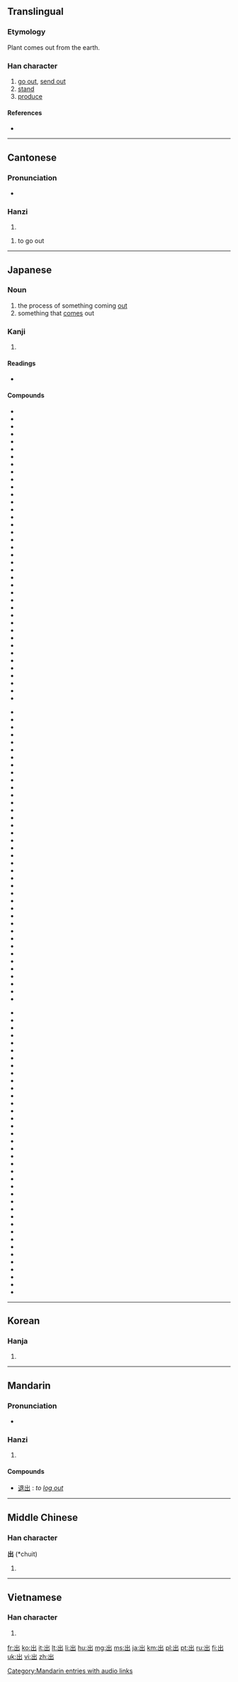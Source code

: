 {{also|岀}}
==Translingual==
{{stroke order|type=animate|strokes=5}}

===Etymology===
{{Han compound|屮|凵|t1=plant|t2=earth, land|ls=ic}}

Plant comes out from the earth.

===Han character===
{{Han char|rn=17|rad=凵|as=03|sn=5|four=2277<sub>2</sub>|canj=山山 (UU)}}

# [[go out]], [[send out]]
# [[stand]]
# [[produce]]

====References====
* {{Han ref|kx=0135.110|dkj=01811|dj=0301.070|hdz=10307.080|uh=51FA|ud=20986|bh=A558|bd=42328}}

----

==Cantonese==

===Pronunciation===
* {{IPA|/ˈtsʰɵt˥ʔ/|lang=yue}}

===Hanzi===
{{yue-hanzi|jyut=|y=[[cheut1]], ''Jyutping'' ceot1}}

# {{defn|lang=yue|sort=凵03}}

# to go out

----

==Japanese==

===Noun===
{{ja-noun|k|hira=で|rom=de|hidx=て'}}

# the process of something coming [[out]]
# something that [[come]]s out

===Kanji===
{{ja-kanji|grade=1|rs=凵03}}

# {{defn|lang=ja|sort=凵03}}

====Readings====
* {{ja-readings|on=[[しゅつ]] ([[shutsu]]), [[すい]] ([[sui]])|kun=[[でる]] ([[出る]], [[deru]]), [[だす]] ([[出す]], [[dasu]]), [[でかける]] ([[出かける]], [[dekakeru]]), [[いづ]] ([[出づ]], [[izu]])}}

====Compounds====
{{top3}}
* {{l|ja|sc=Jpan|出湯|tr=いでゆ, ideyu}}
* {{l|ja|sc=Jpan|出所|tr=しゅっしょ, shussho}}
* {{l|ja|sc=Jpan|出演|tr=しゅつえん, shutsuen}}
* {{l|ja|sc=Jpan|出家|tr=しゅっけ, shukke}}
* {{l|ja|sc=Jpan|出火|tr=しゅっか, shukka}}
* {{l|ja|sc=Jpan|出花|tr=でばな, debana}}
* {{l|ja|sc=Jpan|出荷|tr=しゅっか, shukka}}
* {{l|ja|sc=Jpan|出芽|tr=しゅつが, shutsuga}}
* {{l|ja|sc=Jpan|出駕|tr=しゅつが, shutsuga}}
* {{l|ja|sc=Jpan|出会|tr=であい, deai}}
* {{l|ja|sc=Jpan|出格子|tr=でごうし, degōshi}}
* {{l|ja|sc=Jpan|出殻|tr=しゅっこく, shukkoku}}
* {{l|ja|sc=Jpan|出額|tr=でびたい, debitai}}
* {{l|ja|sc=Jpan|出掛|tr=でがけ, でかけ, degake, dekake}}
* {{l|ja|sc=Jpan|出棺|tr=しゅっかん, shukkan}}
* {{l|ja|sc=Jpan|出監|tr=しゅっかん, shukkan}}
* {{l|ja|sc=Jpan|出願|tr=しゅつがん, shutsugan}}
* {{l|ja|sc=Jpan|出渠|tr=しゅっきょ, shukkyo}}
* {{l|ja|sc=Jpan|出漁|tr=しゅつぎょ, しゅつりょう, shutsugyo, shutsuryō}}
* {{l|ja|sc=Jpan|出京|tr=しゅっきょう, shukkyō}}
* {{l|ja|sc=Jpan|出郷|tr=しゅつごう, shutugō}}
* {{l|ja|sc=Jpan|出勤|tr=しゅっきん, shukkin}}
* {{l|ja|sc=Jpan|出金|tr=しゅっきん, shukkin}}
* {{l|ja|sc=Jpan|出群|tr=しゅつぐん, shutsugun}}
* {{l|ja|sc=Jpan|出軍|tr=しゅつぐん, shutsugun}}
* {{l|ja|sc=Jpan|出稽古|tr=でげいこ, degeiko}}
* {{l|ja|sc=Jpan|出撃|tr=しゅつげき, shutsugeki}}
* {{l|ja|sc=Jpan|出欠|tr=しゅっけつ, shukketsu}}
* {{l|ja|sc=Jpan|出血|tr=しゅっけつ, shukketsu}}
* {{l|ja|sc=Jpan|出現|tr=しゅつげん, shutsugen}}
* {{l|ja|sc=Jpan|出庫|tr=しゅっこ, shukko}}
* {{l|ja|sc=Jpan|出御|tr=しゅつぎょ, shutsugyo}}
* {{l|ja|sc=Jpan|出口|tr=でぐち, deguchi}}
* {{l|ja|sc=Jpan|出向|tr=しゅっこう, shukkō}}
* {{l|ja|sc=Jpan|出校|tr=しゅっこう, shukkō}}
* {{l|ja|sc=Jpan|出港|tr=しゅっこう, shukkō}}
* {{l|ja|sc=Jpan|出航|tr=しゅっこう, shukkō}}
* {{l|ja|sc=Jpan|出講|tr=しゅっこう, shukkō}}
* {{l|ja|sc=Jpan|出国|tr=しゅつごく, shutsugoku}}
{{mid3}}
* {{l|ja|sc=Jpan|出獄|tr=しゅつごく, shutsugoku}}
* {{l|ja|sc=Jpan|出際|tr=でぎわ, degiwa}}
* {{l|ja|sc=Jpan|出札|tr=しゅっさつ, shussatsu}}
* {{l|ja|sc=Jpan|出産|tr=しゅっさん, shussan}}
* {{l|ja|sc=Jpan|出仕|tr=しゅつじ, shutsuji}}
* {{l|ja|sc=Jpan|出師|tr=しゅっし, shusshi}}
* {{l|ja|sc=Jpan|出資|tr=しゅっし, shusshi}}
* {{l|ja|sc=Jpan|出歯|tr=でば, deba}}
* {{l|ja|sc=Jpan|出時|tr=しゅつじ, shutsuji}}
* {{l|ja|sc=Jpan|出自|tr=しゅつじ, shutsuji}}
* {{l|ja|sc=Jpan|出社|tr=しゅっしゃ, shussha}}
* {{l|ja|sc=Jpan|出汁|tr=でじる, dejiru}}
* {{l|ja|sc=Jpan|出城|tr=でじろ, dejiro}}
* {{l|ja|sc=Jpan|出場|tr=しゅつば, shutsuba}}
* {{l|ja|sc=Jpan|出色|tr=しゅっしょく, shusshoku}}
* {{l|ja|sc=Jpan|出身|tr=しゅっしん, shusshin}}
* {{l|ja|sc=Jpan|出刃|tr=でば, deba}}
* {{l|ja|sc=Jpan|出陣|tr=しゅつじん, shutsujin}}
* {{l|ja|sc=Jpan|出水|tr=でみず, demizu}}
* {{l|ja|sc=Jpan|出世|tr=しゅっせ, shusse}}
* {{l|ja|sc=Jpan|出征|tr=しゅっせい, shussei}}
* {{l|ja|sc=Jpan|出生|tr=しゅっせい, shussei}}
* {{l|ja|sc=Jpan|出精|tr=しゅっせい, shussei}}
* {{l|ja|sc=Jpan|出席|tr=しゅっせき, shusseki}}
* {{l|ja|sc=Jpan|出先|tr=でさき, desaki}}
* {{l|ja|sc=Jpan|出船|tr=しゅっせん, shussen}}
* {{l|ja|sc=Jpan|出前|tr=しゅつぜん, shutsuzen}}
* {{l|ja|sc=Jpan|出訴|tr=しゅっそ, shusso}}
* {{l|ja|sc=Jpan|出窓|tr=でまど, demado}}
* {{l|ja|sc=Jpan|出走|tr=しゅっそう, shussō}}
* {{l|ja|sc=Jpan|出足|tr=しゅっそく, shussoku}}
* {{l|ja|sc=Jpan|出題|tr=しゅつだい, shutsudai}}
* {{l|ja|sc=Jpan|出鱈目|tr=でたらめ, detarame}}
* {{l|ja|sc=Jpan|出炭|tr=しゅったん, shuttan}}
* {{l|ja|sc=Jpan|出端|tr=しゅったん, shuttan}}
* {{l|ja|sc=Jpan|出潮|tr=でしお, deshio}}
* {{l|ja|sc=Jpan|出超|tr=しゅちょう, shucchō}}
* {{l|ja|sc=Jpan|出陳|tr=しゅちん, shucchin}}
* {{l|ja|sc=Jpan|出廷|tr=しゅってい, shuttei}}
{{mid3}}
* {{l|ja|sc=Jpan|出典|tr=しゅってん, shutten}}
* {{l|ja|sc=Jpan|出展|tr=しゅってん, shutten}}
* {{l|ja|sc=Jpan|出店|tr=しゅってん, shutten}}
* {{l|ja|sc=Jpan|出度|tr=しゅつど, shutsudo}}
* {{l|ja|sc=Jpan|出土|tr=しゅつど, shutsudo}}
* {{l|ja|sc=Jpan|出頭|tr=しゅっとう, shuttō}}
* {{l|ja|sc=Jpan|出動|tr=しゅっきん, shukkin}}
* {{l|ja|sc=Jpan|出入|tr=でいり, deiri}}
* {{l|ja|sc=Jpan|出納|tr=しゅつのう, shutsunō}}
* {{l|ja|sc=Jpan|出馬|tr=しゅつば, shutsuba}}
* {{l|ja|sc=Jpan|出発|tr=しゅっぱつ, shuppatsu}}
* {{l|ja|sc=Jpan|出帆|tr=しゅっぱん, shuppan}}
* {{l|ja|sc=Jpan|出版|tr=しゅっぱん, shuppan}}
* {{l|ja|sc=Jpan|出番|tr=でばん, deban}}
* {{l|ja|sc=Jpan|出費|tr=しゅっぴ, shuppi}}
* {{l|ja|sc=Jpan|出鼻|tr=でばな, debana}}
* {{l|ja|sc=Jpan|出品|tr=しゅっぴん, shuppin}}
* {{l|ja|sc=Jpan|出府|tr=しゅっぷ, shuppu}}
* {{l|ja|sc=Jpan|出物|tr=でもの, demono}}
* {{l|ja|sc=Jpan|出兵|tr=しゅっぺい, shuppei}}
* {{l|ja|sc=Jpan|出穂|tr=しゅっすい, shussui}}
* {{l|ja|sc=Jpan|出放題|tr=でほうだい, dehōdai}}
* {{l|ja|sc=Jpan|出方|tr=でかた, dekata}}
* {{l|ja|sc=Jpan|出没|tr=しゅつぼつ, shutsubotsu}}
* {{l|ja|sc=Jpan|出奔|tr=しゅっぽん, shuppon}}
* {{l|ja|sc=Jpan|出木年|tr=できどし, dekidoshi}}
* {{l|ja|sc=Jpan|出目|tr=でめ, deme}}
* {{l|ja|sc=Jpan|出門|tr=しゅつもん, shutsumon}}
* {{l|ja|sc=Jpan|出様|tr=でさま, desama}}
* {{l|ja|sc=Jpan|出来|tr=でき, deki}}
* {{l|ja|sc=Jpan|出藍|tr=しゅつらん, shutsuran}}
* {{l|ja|sc=Jpan|出立|tr=しゅったつ, shuttatsu}}
* {{l|ja|sc=Jpan|出猟|tr=しゅつりょう, shutsuryō}}
* {{l|ja|sc=Jpan|出力|tr=しゅつりょく, shutsuryoku}}
* {{l|ja|sc=Jpan|出塁|tr=しゅつるい, shutsurui}}
* {{l|ja|sc=Jpan|出廬|tr=しゅつろ, shutsuro}}
* {{l|ja|sc=Jpan|出捐|tr=しゅつえん, shutsuen}}
* {{l|ja|sc=Jpan|出臍|tr=でべそ, debeso}}
{{bottom}}


----

==Korean==

===Hanja===
{{ko-hanja|hangeul=출|rv=chul|mr=ch'ul|eumhun=[[나다|날]]|ehrv=nal|ehmr=nal}}

# {{defn|lang=ko|sort=凵03}}

----

==Mandarin==

===Pronunciation===
* {{audio|zh-chū.ogg|audio}}

===Hanzi===
{{cmn-hanzi|pin=[[chū]] ([[chu1]])|wg=[[ch'u1|ch'u<sup>1</sup>]]}}

# {{defn|lang=cmn|sort=凵03}}

[[Category:Mandarin entries with audio links]]

====Compounds====
* [[退出]] : {{qualifier|computing}} ''to [[log out]]''
----

==Middle Chinese==

===Han character===
'''出''' (*chuit)<!--asterisk indicates that this character appears more than four times in the Tang Dynasty corpus of literature-->

# {{defn|lang=zhx-mid|sort=凵03}}

----

==Vietnamese==

===Han character===
{{vi-hantu|[[xuất]]|rs=凵03}}

# {{defn|lang=vi|sort=凵03}}

[[fr:出]]
[[ko:出]]
[[it:出]]
[[lt:出]]
[[li:出]]
[[hu:出]]
[[mg:出]]
[[ms:出]]
[[ja:出]]
[[km:出]]
[[pl:出]]
[[pt:出]]
[[ru:出]]
[[fi:出]]
[[uk:出]]
[[vi:出]]
[[zh:出]]
